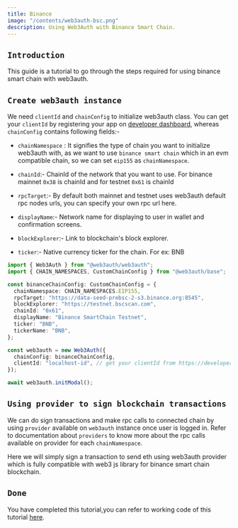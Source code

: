 ```yaml
---
title: Binance
image: "/contents/web3auth-bsc.png"
description: Using Web3Auth with Binance Smart Chain.
---
```




## `Introduction`

This guide is a tutorial to go through the steps required for using binance smart chain with web3auth.

<RegisterApplication />

<InstallWeb3Auth />

## `Create web3auth instance`

We need `clientId` and `chainConfig` to initialize web3auth class. You can get your `clientId` by registering your app on
[developer dashboard](https://developer.web3auth.io), whereas `chainConfig` contains following fields:-

- `chainNamespace` : It signifies the type of chain you want to initialize web3auth with, as we want to use `binance smart chain` which in an evm
  compatible chain, so we can set `eip155` as `chainNamespace`.

- `chainId`:- ChainId of the network that you want to use. For binance mainnet `0x38` is chainId and for testnet `0x61` is chainId

- `rpcTarget`:- By default both mainnet and testnet uses web3auth default rpc nodes urls, you can specify your own rpc url here.

- `displayName`:- Network name for displaying to user in wallet and confirmation screens.

- `blockExplorer`:- Link to blockchain's block explorer.

- `ticker`:- Native currency ticker for the chain. For ex: BNB

```ts
import { Web3Auth } from "@web3auth/web3auth";
import { CHAIN_NAMESPACES, CustomChainConfig } from "@web3auth/base";

const binanceChainConfig: CustomChainConfig = {
  chainNamespace: CHAIN_NAMESPACES.EIP155,
  rpcTarget: "https://data-seed-prebsc-2-s3.binance.org:8545",
  blockExplorer: "https://testnet.bscscan.com",
  chainId: "0x61",
  displayName: "Binance SmartChain Testnet",
  ticker: "BNB",
  tickerName: "BNB",
};

const web3auth = new Web3Auth({
  chainConfig: binanceChainConfig,
  clientId: "localhost-id", // get your clientId from https://developer.web3auth.io
});

await web3auth.initModal();
```

<SubscribeEvents />

<InstantiateWeb3Auth />

<CommonSdkFunctions />

## `Using provider to sign blockchain transactions`

We can do sign transactions and make rpc calls to connected chain by using `provider` available on `web3auth` instance once user is logged in. Refer
to documentation about `providers` to know more about the rpc calls available on provider for each `chainNamespace`.

Here we will simply sign a transaction to send eth using web3auth provider which is fully compatible with web3 js library for binance smart chain
blockchain.

<CommonChainFunctions />

## `Done`

You have completed this tutorial,you can refer to working code of this tutorial
[here](https://github.com/Web3Auth/Web3Auth/examples/vue-app/src/chains/binance.vue).
